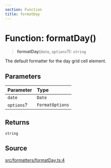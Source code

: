 ```yaml
---
section: Function
title: formatDay
---
```


# Function: formatDay()

> **formatDay**(`date`, `options`?): `string`

The default formatter for the day grid cell element.

## Parameters

| Parameter | Type |
| :------ | :------ |
| `date` | `Date` |
| `options`? | `FormatOptions` |

## Returns

`string`

## Source

[src/formatters/formatDay.ts:4](https://github.com/gpbl/react-day-picker/blob/45cca307e/src/formatters/formatDay.ts#L4)
